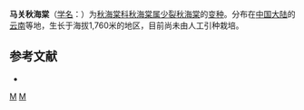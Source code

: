 {{Infraspeciesbox
| genus =Begonia
| species =paucilobata
| species link= 少裂秋海棠
| varietas = maguanensis
| authority =([[黄素华|S. H. Huang]] & [[税玉民|Y. M. Shui]]) [[谷粹芝|T. C. Ku]], 1999
}}

'''马关秋海棠'''（[[学名|学名]]：{{lang|la|''Begonia paucilobata'' var. ''maguanensis''}}）为[[秋海棠科|秋海棠科]][[秋海棠属|秋海棠属]][[少裂秋海棠|少裂秋海棠]]的[[变种|变种]]。分布在[[中国大陆|中国大陆]]的[[云南|云南]]等地，生长于海拔1,760米的地区，目前尚未由人工引种栽培。

== 参考文献 ==
<div class="references-small">
* {{cite web| url =http://www.bioinfo.cn/db05/KmzwSpecies.php?action=view&id=29546| title =马关秋海棠（变种）| work =《中国高等植物数据库全库》| publisher =中国科学院微生物研究所| author =昆明植物研究所| accessdate =2009-02-26| deadurl =yes| archiveurl =https://web.archive.org/web/20160305032434/http://www.bioinfo.cn/db05/KmzwSpecies.php?action=view&id=29546| archivedate =2016-03-05}}
</div>
{{Taxonbar|from=Q18231117}}

[[Category:秋海棠属|M]]
[[Category:云南植物|M]]